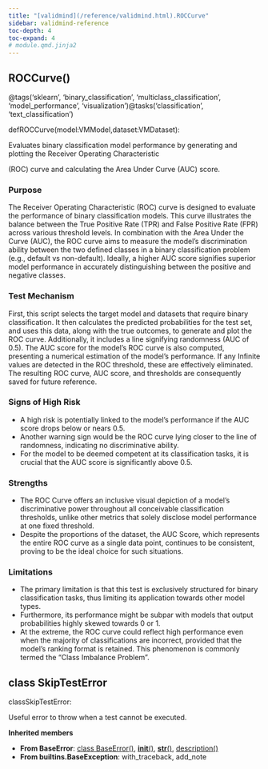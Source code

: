 ```yaml
---
title: "[validmind](/reference/validmind.html).ROCCurve"
sidebar: validmind-reference
toc-depth: 4
toc-expand: 4
# module.qmd.jinja2
---
```


<!-- function.qmd.jinja2 -->

## ROCCurve[()]{.muted}

<!-- signatures.jinja2 -->

::: {.signature}

<span class="decorators"><span class="decorator"><span class="n">@tags(<span class="s">'sklearn'</span>, <span class="s">'binary_classification'</span>, <span class="s">'multiclass_classification'</span>, <span class="s">'model_performance'</span>, <span class="s">'visualization'</span>)</span></span><span class="decorator"><span class="n">@tasks(<span class="s">'classification'</span>, <span class="s">'text_classification'</span>)</span></span></span>

<span class="kw">def</span><span class="name">ROCCurve</span>(<span class="params"><span class="n">model</span><span class="p">:</span><span class="n">VMModel</span><span class="muted">,</span></span><span class="params"><span class="n">dataset</span><span class="p">:</span><span class="n">VMDataset</span></span>):

:::

<!-- docstring.jinja2 -->

Evaluates binary classification model performance by generating and plotting the Receiver Operating Characteristic

(ROC) curve and calculating the Area Under Curve (AUC) score.

### Purpose

The Receiver Operating Characteristic (ROC) curve is designed to evaluate the performance of binary classification models. This curve illustrates the balance between the True Positive Rate (TPR) and False Positive Rate (FPR) across various threshold levels. In combination with the Area Under the Curve (AUC), the ROC curve aims to measure the model's discrimination ability between the two defined classes in a binary classification problem (e.g., default vs non-default). Ideally, a higher AUC score signifies superior model performance in accurately distinguishing between the positive and negative classes.

### Test Mechanism

First, this script selects the target model and datasets that require binary classification. It then calculates the predicted probabilities for the test set, and uses this data, along with the true outcomes, to generate and plot the ROC curve. Additionally, it includes a line signifying randomness (AUC of 0.5). The AUC score for the model's ROC curve is also computed, presenting a numerical estimation of the model's performance. If any Infinite values are detected in the ROC threshold, these are effectively eliminated. The resulting ROC curve, AUC score, and thresholds are consequently saved for future reference.

### Signs of High Risk

- A high risk is potentially linked to the model's performance if the AUC score drops below or nears 0.5.
- Another warning sign would be the ROC curve lying closer to the line of randomness, indicating no discriminative ability.
- For the model to be deemed competent at its classification tasks, it is crucial that the AUC score is significantly above 0.5.

### Strengths

- The ROC Curve offers an inclusive visual depiction of a model's discriminative power throughout all conceivable classification thresholds, unlike other metrics that solely disclose model performance at one fixed threshold.
- Despite the proportions of the dataset, the AUC Score, which represents the entire ROC curve as a single data point, continues to be consistent, proving to be the ideal choice for such situations.

### Limitations

- The primary limitation is that this test is exclusively structured for binary classification tasks, thus limiting its application towards other model types.
- Furthermore, its performance might be subpar with models that output probabilities highly skewed towards 0 or 1.
- At the extreme, the ROC curve could reflect high performance even when the majority of classifications are incorrect, provided that the model's ranking format is retained. This phenomenon is commonly termed the "Class Imbalance Problem".

<!-- class.qmd.jinja2 -->

## [class]{.muted} SkipTestError

<!-- signatures.jinja2 -->

::: {.signature}

<span class="kw">class</span><span class="name">SkipTestError</span>:

:::

<!-- docstring.jinja2 -->

Useful error to throw when a test cannot be executed.

**Inherited members**

- **From BaseError**: [class BaseError[()]{.muted}](#class-baseerror), [__init__[()]{.muted}](#__init__), [__str__[()]{.muted}](#__str__), [description[()]{.muted}](#description)
- **From builtins.BaseException**: with_traceback, add_note
